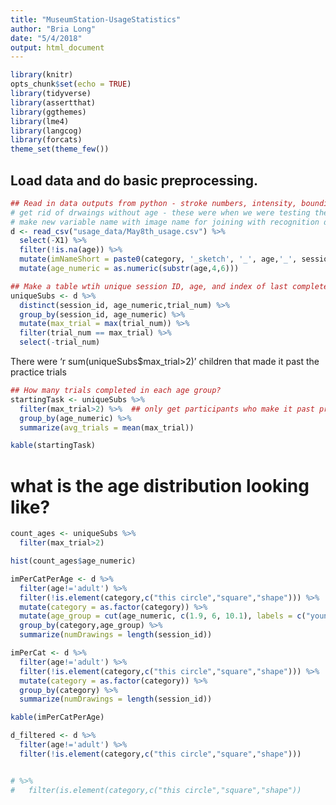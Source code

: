 ```yaml
---
title: "MuseumStation-UsageStatistics"
author: "Bria Long"
date: "5/4/2018"
output: html_document
---
```


```r
library(knitr)
opts_chunk$set(echo = TRUE)
library(tidyverse)
library(assertthat)
library(ggthemes)
library(lme4)
library(langcog)
library(forcats)
theme_set(theme_few())
```

## Load data and do basic preprocessing.
```r
## Read in data outputs from python - stroke numbers, intensity, bounding boc, etc.
# get rid of drwaings without age - these were when we were testing the interface.
# make new variable name with image name for joining with recognition data
d <- read_csv("usage_data/May8th_usage.csv") %>%
  select(-X1) %>%
  filter(!is.na(age)) %>%
  mutate(imNameShort = paste0(category, '_sketch', '_', age,'_', session_id, '.png')) %>%
  mutate(age_numeric = as.numeric(substr(age,4,6))) 

```

```r
## Make a table wtih unique session ID, age, and index of last completed trials
uniqueSubs <- d %>%
  distinct(session_id, age_numeric,trial_num) %>%
  group_by(session_id, age_numeric) %>%
  mutate(max_trial = max(trial_num)) %>%
  filter(trial_num == max_trial) %>%
  select(-trial_num) 
```

There were 'r sum(uniqueSubs$max_trial>2)' children that made it past the practice trials


```r
## How many trials completed in each age group?
startingTask <- uniqueSubs %>%
  filter(max_trial>2) %>%  ## only get participants who make it past practice trials
  group_by(age_numeric) %>%
  summarize(avg_trials = mean(max_trial))

kable(startingTask)
```

# what is the age distribution looking like?
```r
count_ages <- uniqueSubs %>%
  filter(max_trial>2) 

hist(count_ages$age_numeric)

```
```r
imPerCatPerAge <- d %>%
  filter(age!='adult') %>%
  filter(!is.element(category,c("this circle","square","shape"))) %>%
  mutate(category = as.factor(category)) %>%
  mutate(age_group = cut(age_numeric, c(1.9, 6, 10.1), labels = c("younger","older"))) %>%
  group_by(category,age_group) %>%
  summarize(numDrawings = length(session_id)) 

imPerCat <- d %>%
  filter(age!='adult') %>%
  filter(!is.element(category,c("this circle","square","shape"))) %>%
  mutate(category = as.factor(category)) %>%
  group_by(category) %>%
  summarize(numDrawings = length(session_id)) 

kable(imPerCatPerAge)

d_filtered <- d %>%
  filter(age!='adult') %>%
  filter(!is.element(category,c("this circle","square","shape"))) 


# %>%
#   filter(is.element(category,c("this circle","square","shape"))
  
```

